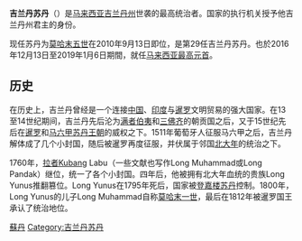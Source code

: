 {{unreferenced|time=2016-12-16T10:48:53+00:00}}
{{Infobox monarchy
| royal_title        = 苏丹
| realm              = 吉兰丹
| native_name        =
| border             = provincial
| coatofarms         =
| coatofarms_article = 吉兰丹苏丹
| type               = other3
| his/her            = His Royal
| image              =
| incumbent          = [[苏丹莫哈末五世|苏丹莫哈末五世]]
| incumbentsince     = 2010年9月13日
| other              =
| heir_apparent      =
| first_monarch      = [[苏丹莫哈末一世|苏丹莫哈末一世]] (1800–1835)
| date               = 1267年
| residence          = [[哥打巴鲁|哥打巴鲁]]州皇宮（Istana Negeri）
| website            =
}}
'''吉兰丹苏丹'''（{{lang-ms|Sultan Kelantan}}）是[[马来西亚|马来西亚]][[吉兰丹州|吉兰丹州]]世袭的最高统治者。国家的执行机关授予他吉兰丹州君主的身份。

现任苏丹为[[苏丹莫哈末五世|莫哈末五世]]在2010年9月13日即位，是第29任吉兰丹苏丹。也於2016年12月13日至2019年1月6日期間，就任[[马来西亚最高元首|马来西亚最高元首]]。

==历史==
在历史上，吉兰丹曾经是一个连接[[中国|中国]]、[[印度|印度]]与[[暹罗|暹罗]]文明贸易的强大国家。在13至14世纪期间，吉兰丹先后沦为[[满者伯夷|满者伯夷]]和[[三佛齐|三佛齐]]的朝贡国之后，又于15世纪先后在[[暹罗|暹罗]]和[[马六甲苏丹王朝|马六甲苏丹王朝]]的威权之下。1511年葡萄牙人征服马六甲之后，吉兰丹解体成了几个小封国，随后被暹罗再度征服，并伏属于邻国[[北大年王国|北大年]]的统治之下。

1760年，[[拉者|拉者]]Kubang Labu（一些文献也写作Long Muhammad或Long Pandak）继位，统一了各个小封国。四年后，他被拥有北大年血统的贵族Long Yunus推翻篡位。Long Yunus在1795年死后，国家被[[登嘉楼苏丹|登嘉楼苏丹]]控制。1800年，Long Yunus的儿子Long Muhammad自称[[莫哈末一世|莫哈末一世]]，最后在1812年被暹罗国王承认了统治地位。

[[Category:吉兰丹|蘇丹]]
[[Category:吉兰丹苏丹|Category:吉兰丹苏丹]]

{{Sultans and Yang di-Pertua Negeri}}